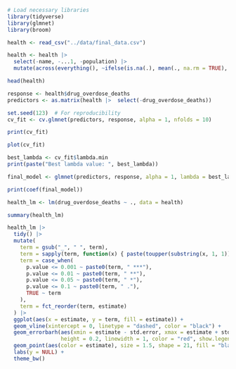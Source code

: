 ```r
# Load necessary libraries
library(tidyverse)
library(glmnet)
library(broom)

health <- read_csv("../data/final_data.csv")

health <- health |> 
  select(-name, -...1, -population) |> 
  mutate(across(everything(), ~ifelse(is.na(.), mean(., na.rm = TRUE), .)))

head(health)

response <- health$drug_overdose_deaths
predictors <- as.matrix(health |>  select(-drug_overdose_deaths))

set.seed(123)  # For reproducibility
cv_fit <- cv.glmnet(predictors, response, alpha = 1, nfolds = 10)

print(cv_fit)

plot(cv_fit)

best_lambda <- cv_fit$lambda.min
print(paste("Best lambda value: ", best_lambda))

final_model <- glmnet(predictors, response, alpha = 1, lambda = best_lambda)

print(coef(final_model))


```


```r
health_lm <- lm(drug_overdose_deaths ~ ., data = health)

summary(health_lm)

health_lm |> 
  tidy() |> 
  mutate(
    term = gsub("_", " ", term),
    term = sapply(term, function(x) { paste(toupper(substring(x, 1, 1)), substring(x, 2), sep = "", collapse = " ") }), 
    term = case_when(
      p.value <= 0.001 ~ paste0(term, " ***"),
      p.value <= 0.01 ~ paste0(term, " **"),
      p.value <= 0.05 ~ paste0(term, " *"),
      p.value <= 0.1 ~ paste0(term, " ."),
      TRUE ~ term
    ),
    term = fct_reorder(term, estimate)
  ) |> 
  ggplot(aes(x = estimate, y = term, fill = estimate)) +
  geom_vline(xintercept = 0, linetype = "dashed", color = "black") +
  geom_errorbarh(aes(xmin = estimate - std.error, xmax = estimate + std.error), 
                 height = 0.2, linewidth = 1, color = "red", show.legend = FALSE) +
  geom_point(aes(color = estimate), size = 1.5, shape = 21, fill = "black", show.legend = FALSE) +
  labs(y = NULL) +
  theme_bw()
```


